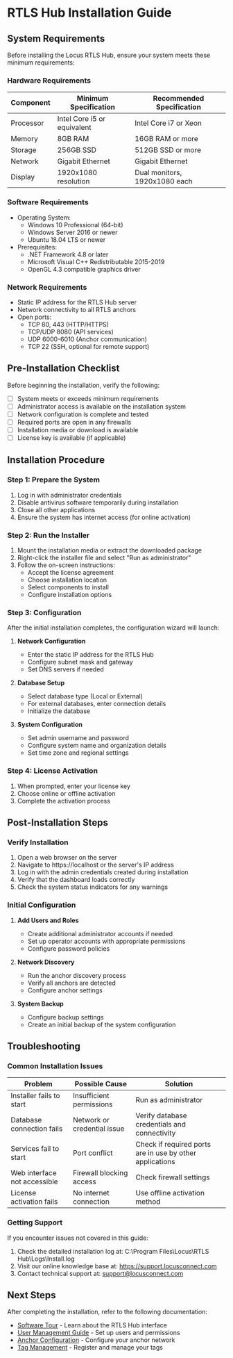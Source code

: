 # RTLS Hub Installation Guide

## System Requirements

Before installing the Locus RTLS Hub, ensure your system meets these minimum requirements:

### Hardware Requirements

| Component | Minimum Specification | Recommended Specification |
|-----------|----------------------|--------------------------|
| Processor | Intel Core i5 or equivalent | Intel Core i7 or Xeon |
| Memory | 8GB RAM | 16GB RAM or more |
| Storage | 256GB SSD | 512GB SSD or more |
| Network | Gigabit Ethernet | Gigabit Ethernet |
| Display | 1920x1080 resolution | Dual monitors, 1920x1080 each |

### Software Requirements

* Operating System:
  * Windows 10 Professional (64-bit)
  * Windows Server 2016 or newer
  * Ubuntu 18.04 LTS or newer
* Prerequisites:
  * .NET Framework 4.8 or later
  * Microsoft Visual C++ Redistributable 2015-2019
  * OpenGL 4.3 compatible graphics driver

### Network Requirements

* Static IP address for the RTLS Hub server
* Network connectivity to all RTLS anchors
* Open ports:
  * TCP 80, 443 (HTTP/HTTPS)
  * TCP/UDP 8080 (API services)
  * UDP 6000-6010 (Anchor communication)
  * TCP 22 (SSH, optional for remote support)

## Pre-Installation Checklist

Before beginning the installation, verify the following:

- [ ] System meets or exceeds minimum requirements
- [ ] Administrator access is available on the installation system
- [ ] Network configuration is complete and tested
- [ ] Required ports are open in any firewalls
- [ ] Installation media or download is available
- [ ] License key is available (if applicable)

## Installation Procedure

### Step 1: Prepare the System

1. Log in with administrator credentials
2. Disable antivirus software temporarily during installation
3. Close all other applications
4. Ensure the system has internet access (for online activation)

### Step 2: Run the Installer

1. Mount the installation media or extract the downloaded package
2. Right-click the installer file and select "Run as administrator"
3. Follow the on-screen instructions:
   * Accept the license agreement
   * Choose installation location
   * Select components to install
   * Configure installation options

### Step 3: Configuration

After the initial installation completes, the configuration wizard will launch:

1. **Network Configuration**
   * Enter the static IP address for the RTLS Hub
   * Configure subnet mask and gateway
   * Set DNS servers if needed

2. **Database Setup**
   * Select database type (Local or External)
   * For external databases, enter connection details
   * Initialize the database

3. **System Configuration**
   * Set admin username and password
   * Configure system name and organization details
   * Set time zone and regional settings

### Step 4: License Activation

1. When prompted, enter your license key
2. Choose online or offline activation
3. Complete the activation process

## Post-Installation Steps

### Verify Installation

1. Open a web browser on the server
2. Navigate to https://localhost or the server's IP address
3. Log in with the admin credentials created during installation
4. Verify that the dashboard loads correctly
5. Check the system status indicators for any warnings

### Initial Configuration

1. **Add Users and Roles**
   * Create additional administrator accounts if needed
   * Set up operator accounts with appropriate permissions
   * Configure password policies

2. **Network Discovery**
   * Run the anchor discovery process
   * Verify all anchors are detected
   * Configure anchor settings

3. **System Backup**
   * Configure backup settings
   * Create an initial backup of the system configuration

## Troubleshooting

### Common Installation Issues

| Problem | Possible Cause | Solution |
|---------|---------------|----------|
| Installer fails to start | Insufficient permissions | Run as administrator |
| Database connection fails | Network or credential issue | Verify database credentials and connectivity |
| Services fail to start | Port conflict | Check if required ports are in use by other applications |
| Web interface not accessible | Firewall blocking access | Check firewall settings |
| License activation fails | No internet connection | Use offline activation method |

### Getting Support

If you encounter issues not covered in this guide:

1. Check the detailed installation log at: C:\Program Files\Locus\RTLS Hub\Logs\Install.log
2. Visit our online knowledge base at: https://support.locusconnect.com
3. Contact technical support at: support@locusconnect.com

## Next Steps

After completing the installation, refer to the following documentation:

* [Software Tour](SoftwareTour) - Learn about the RTLS Hub interface
* [User Management Guide](Documentation/UserManagement) - Set up users and permissions
* [Anchor Configuration](Documentation/AnchorConfiguration) - Configure your anchor network
* [Tag Management](Documentation/TagManagement) - Register and manage your tags
